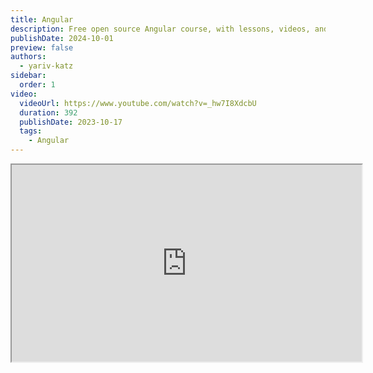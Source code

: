 ```yaml
---
title: Angular
description: Free open source Angular course, with lessons, videos, and code exercises.
publishDate: 2024-10-01
preview: false
authors:
  - yariv-katz
sidebar:
  order: 1
video:
  videoUrl: https://www.youtube.com/watch?v=_hw7I8XdcbU
  duration: 392
  publishDate: 2023-10-17
  tags:    
    - Angular
---
```


<div class="not-content flex">
	<iframe
		class="mx-auto mb-10"
		width="560"
		height="315"
		src="https://www.youtube.com/embed/_hw7I8XdcbU?si=dMdbUKd-Mz24v02N"
		title="Angular course introduction - video"
		allow="accelerometer; clipboard-write; encrypted-media; gyroscope; picture-in-picture; web-share"
		allowFullScreen
		loading="lazy"
		referrerPolicy="strict-origin-when-cross-origin"
		aria-label="Angular course introduction - video"
		aria-describedby="iframe-video-description"
	/>
</div>
<span id="iframe-video-description" class="sr-only">
This video provides an introduction to the Angular course, outlining what will be covered and the skills you will gain by completing the course.
</span>

[Angular](https://angular.dev) is a framework for building single-page web applications using TypeScript.  
In this course we will learn how to use Angular to create a web application, we will interact with server, and learn about the popular libraries and frameworks that are used with Angular, such as RxJS, Angular Material, and NgRx.

:::note
Course content is currently being developed.  
More will be added soon.
:::